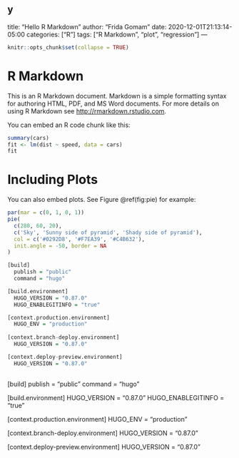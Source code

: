 y
---
title: "Hello R Markdown"
author: "Frida Gomam"
date: 2020-12-01T21:13:14-05:00
categories: ["R"]
tags: ["R Markdown", "plot", "regression"]
---

```r
knitr::opts_chunk$set(collapse = TRUE)
```

# R Markdown

This is an R Markdown document. Markdown is a simple formatting syntax for authoring HTML, PDF, and MS Word documents. For more details on using R Markdown see <http://rmarkdown.rstudio.com>.

You can embed an R code chunk like this:

```r
summary(cars)
fit <- lm(dist ~ speed, data = cars)
fit
```

# Including Plots

You can also embed plots. See Figure \@ref(fig:pie) for example:

```r
par(mar = c(0, 1, 0, 1))
pie(
  c(280, 60, 20),
  c('Sky', 'Sunny side of pyramid', 'Shady side of pyramid'),
  col = c('#0292D8', '#F7EA39', '#C4B632'),
  init.angle = -50, border = NA
)
```

```r
[build] 
  publish = "public"
  command = "hugo"

[build.environment]
  HUGO_VERSION = "0.87.0"
  HUGO_ENABLEGITINFO = "true"

[context.production.environment]
  HUGO_ENV = "production"
  
[context.branch-deploy.environment]
  HUGO_VERSION = "0.87.0"

[context.deploy-preview.environment]
  HUGO_VERSION = "0.87.0"  
  
```

[build] 
  publish = "public"
  command = "hugo"

[build.environment]
  HUGO_VERSION = "0.87.0"
  HUGO_ENABLEGITINFO = "true"

[context.production.environment]
  HUGO_ENV = "production"
  
[context.branch-deploy.environment]
  HUGO_VERSION = "0.87.0"

[context.deploy-preview.environment]
  HUGO_VERSION = "0.87.0"  
  